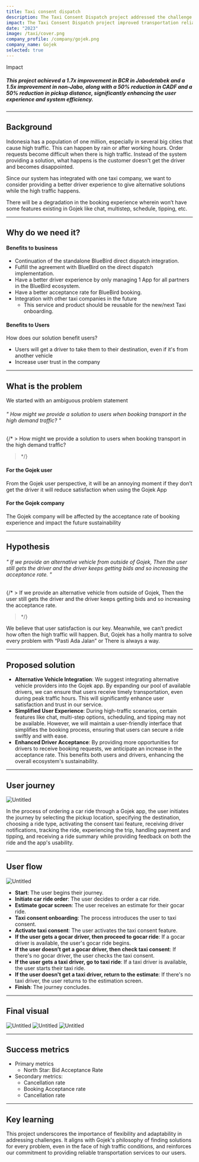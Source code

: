 ```yaml
---
title: Taxi consent dispatch
description: The Taxi Consent Dispatch project addressed the challenge of ensuring a reliable and user-friendly transportation experience during high-demand traffic, significantly improving the user acceptance rate and trust in Gojek's services.
impact: The Taxi Consent Dispatch project improved transportation reliability and user experience during high-demand traffic. Achieving a 1.7x BCR improvement in Jabodetabek and 1.5x in non-Jabo, it also reduced CADF and pickup distance by 50%, enhancing user satisfaction and system efficiency.y.
date: "2023"
image: /taxi/cover.png
company_profile: /company/gojek.png
company_name: Gojek
selected: true
---
```




<div>
<p className="mb-0 font-medium text-lg dark:text-zinc-300">Impact</p>
</div>

##### This project achieved a 1.7x improvement in BCR in Jabodetabek and a 1.5x improvement in non-Jabo, along with a 50% reduction in CADF and a 50% reduction in pickup distance, significantly enhancing the user experience and system efficiency.
---

## Background

Indonesia has a population of one million, especially in several big cities that cause high traffic. This can happen by rain or after working hours. Order requests become difficult when there is high traffic. Instead of the system providing a solution, what happens is the customer doesn't get the driver and becomes disappointed.

Since our system has integrated with one taxi company, we want to consider providing a better driver experience to give alternative solutions while the high traffic happens. 

There will be a degradation in the booking experience wherein won’t have some features existing in Gojek like chat, multistep, schedule, tipping, etc.

---

## Why do we need it?

#### Benefits to business

- Continuation of the standalone BlueBird direct dispatch integration.
- Fulfill the agreement with BlueBird on the direct dispatch implementation.
- Have a better driver experience by only managing 1 App for all partners in the BlueBird ecosystem.
- Have a better acceptance rate for BlueBird booking.
- Integration with other taxi companies in the future
    - This service and product should be reusable for the new/next Taxi onboarding.

#### Benefits to Users

How does our solution benefit users?

- Users will get a driver to take them to their destination, even if it's from another vehicle
- Increase user trust in the company

---

## What is the problem

We started with an ambiguous problem statement


###### " How might we provide a solution to users when booking transport in the high demand traffic? "


{/* > How might we provide a solution to users when booking transport in the high demand traffic?
>  */}

#### For the Gojek user

From the Gojek user perspective, it will be an annoying moment if they don’t get the driver it will reduce satisfaction when using the Gojek App  

#### For the Gojek company

The Gojek company will be affected by the acceptance rate of booking experience and impact the future sustainability

---

## Hypothesis



###### " If we provide an alternative vehicle from outside of Gojek, Then the user still gets the driver and the driver keeps getting bids and so increasing the acceptance rate. "

{/* > If we provide an alternative vehicle from outside of Gojek, Then the user still gets the driver and the driver keeps getting bids and so increasing the acceptance rate.
>  */}

We believe that user satisfaction is our key. Meanwhile, we can’t predict how often the high traffic will happen. But, Gojek has a holly mantra to solve every problem with “Pasti Ada Jalan” or There is always a way.

---

## Proposed solution

- **Alternative Vehicle Integration**: We suggest integrating alternative vehicle providers into the Gojek app. By expanding our pool of available drivers, we can ensure that users receive timely transportation, even during peak traffic hours. This will significantly enhance user satisfaction and trust in our service.
- **Simplified User Experience**: During high-traffic scenarios, certain features like chat, multi-step options, scheduling, and tipping may not be available. However, we will maintain a user-friendly interface that simplifies the booking process, ensuring that users can secure a ride swiftly and with ease.
- **Enhanced Driver Acceptance**: By providing more opportunities for drivers to receive booking requests, we anticipate an increase in the acceptance rate. This benefits both users and drivers, enhancing the overall ecosystem's sustainability.

---

## User journey

![Untitled](/taxi/taxi-journey.png)

In the process of ordering a car ride through a Gojek app, the user initiates the journey by selecting the pickup location, specifying the destination, choosing a ride type, activating the consent taxi feature, receiving driver notifications, tracking the ride, experiencing the trip, handling payment and tipping,  and receiving a ride summary while providing feedback on both the ride and the app's usability.

---

## User flow

![Untitled](/taxi/taxi-flow.png)

- **Start**: The user begins their journey.
- **Initiate car ride order**: The user decides to order a car ride.
- **Estimate gocar screen**: The user receives an estimate for their gocar ride.
- **Taxi consent onboarding**: The process introduces the user to taxi consent.
- **Activate taxi consent**: The user activates the taxi consent feature.
- **If the user gets a gocar driver, then proceed to gocar ride**: If a gocar driver is available, the user's gocar ride begins.
- **If the user doesn’t get a gocar driver, then check taxi consent**: If there's no gocar driver, the user checks the taxi consent.
- **If the user gets a taxi driver, go to taxi ride**: If a taxi driver is available, the user starts their taxi ride.
- **If the user doesn't get a taxi driver, return to the estimate**: If there's no taxi driver, the user returns to the estimation screen.
- **Finish**: The journey concludes.

---

## Final visual


![Untitled](/taxi/taxi1.png)
![Untitled](/taxi/taxi2.png)
![Untitled](/taxi/taxi3.png)


---

## Success metrics

- Primary metrics
    - North Star: Bid Acceptance Rate
- Secondary metrics:
    - Cancellation rate
    - Booking Acceptance rate
    - Cancellation rate
    

---

## Key learning

This project underscores the importance of flexibility and adaptability in addressing challenges. It aligns with Gojek's philosophy of finding solutions for every problem, even in the face of high traffic conditions, and reinforces our commitment to providing reliable transportation services to our users.